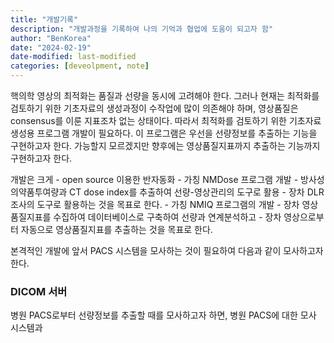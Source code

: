 ```yaml
---
title: "개발기록"
description: "개발과정을 기록하여 나의 기억과 협업에 도움이 되고자 함"
author: "BenKorea"
date: "2024-02-19"
date-modified: last-modified
categories: [deveolpment, note]
---
```


핵의학 영상의 최적화는 품질과 선량을 동시에 고려해야 한다. 그러나 현재는 최적화를 검토하기 위한 기초자료의 생성과정이 수작업에 많이 의존해야 하며, 영상품질은 consensus를 이룬 지표조차 없는 상태이다. 따라서 최적화를 검토하기 위한 기초자료 생성용 프로그램 개발이 필요하다. 이   프로그램은 우선을 선량정보를 추출하는 기능을 구현하고자 한다. 가능할지 모르겠지만 향후에는 영상품질지표까지 추출하는 기능까지 구현하고자 한다.

개발은 크게 
- open source 이용한 반자동화
- 가칭 NMDose 프로그램 개발
    -   방사성의약품투여량과 CT dose index를 추출하여 선량-영상관리의 도구로 활용
    -   장차 DLR 조사의 도구로 활용하는 것을 목표로 한다.
- 가칭 NMIQ 프로그램의 개발
    -   장차 영상품질지표를 수집하여 데이터베이스로 구축하여 선량과 연계분석하고
    -   장차 영상으로부터 자동으로 영상품질지표를 추출하는 것을 목표로 한다.
    
본격적인 개발에 앞서 PACS 시스템을 모사하는 것이 필요하여 다음과 같이 모사하고자 한다.

### DICOM 서버
병원 PACS로부터 선량정보를 추출할 때를 모사하고자 하면, 병원 PACS에 대한 모사 시스템과 
